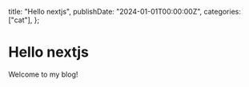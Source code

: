   title: "Hello nextjs",
  publishDate: "2024-01-01T00:00:00Z",
  categories: ["cat"],
};

# Hello nextjs

Welcome to my blog!
